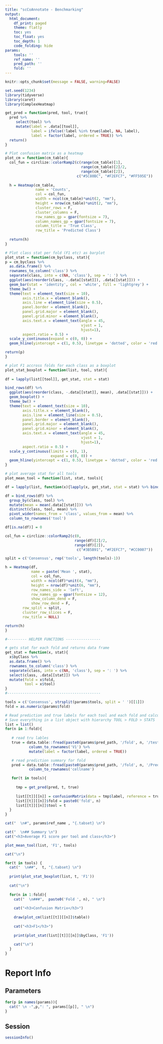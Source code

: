```yaml
---
title: "scCoAnnotate - Benchmarking"
output:
  html_document:
    df_print: paged
    theme: flatly
    toc: yes
    toc_float: yes
    toc_depth: 1 
    code_folding: hide
params: 
    tools: ''
    ref_name: ''
    pred_path: ''
    fold: ''
---
```


```r
knitr::opts_chunk$set(message = FALSE, warning=FALSE)
```

```r
set.seed(1234)
library(tidyverse)
library(caret)
library(ComplexHeatmap)
```

```r
get_pred = function(pred, tool, true){
  pred %>%
     select(tool) %>%
     mutate(label = .data[[tool]],
            label = ifelse(!label %in% true$label, NA, label),
            label = factor(label, ordered = TRUE)) %>%
  return()
}

# Plot confusion matrix as a heatmap 
plot_cm = function(cm_table){
  col_fun = circlize::colorRamp2(c(range(cm_table)[1], 
                                   range(cm_table)[2]/2, 
                                   range(cm_table)[2]), 
                                 c("#5C80BC", "#F2EFC7", "#FF595E")) 
  
  h = Heatmap(cm_table,
              name = 'Counts',
              col = col_fun,
              width = ncol(cm_table)*unit(2, "mm"),
              height = nrow(cm_table)*unit(2, "mm"),
              cluster_rows = F, 
              cluster_columns = F, 
              row_names_gp = gpar(fontsize = 7),
              column_names_gp = gpar(fontsize = 7), 
              column_title = 'True Class', 
              row_title = 'Predicted Class')
  
  return(h)
}

# Plot class stat per fold (F1 etc) as barplot
plot_stat = function(cm_byclass, stat){
p = cm_byclass %>% 
  as.data.frame() %>%
  rownames_to_column('class') %>%
  separate(class, into = c(NA, 'class'), sep = ': ') %>%
  ggplot(aes(reorder(class, -.data[[stat]]), .data[[stat]])) +
  geom_bar(stat = 'identity', col = 'white', fill = 'lightgrey') +
  theme_bw() +
  theme(text = element_text(size = 10), 
        axis.title.x = element_blank(),
        axis.line = element_line(size = 0.5), 
        panel.border = element_blank(), 
        panel.grid.major = element_blank(),
        panel.grid.minor = element_blank(),
        axis.text.x = element_text(angle = 45,
                                   vjust = 1, 
                                   hjust=1),
        aspect.ratio = 0.5) +
  scale_y_continuous(expand = c(0, 0)) +
  geom_hline(yintercept = c(1, 0.5), linetype = 'dotted', color = 'red')

return(p)
}

# plot F1 accross folds for each class as a boxplot  
plot_stat_boxplot = function(list, tool, stat){
  
df = lapply(list[[tool]], get_stat, stat = stat)

bind_rows(df) %>%
  ggplot(aes(reorder(class, -.data[[stat]], mean), .data[[stat]])) +
  geom_boxplot() +
  theme_bw() +
  theme(text = element_text(size = 10), 
        axis.title.x = element_blank(),
        axis.line = element_line(size = 0.5), 
        panel.border = element_blank(), 
        panel.grid.major = element_blank(),
        panel.grid.minor = element_blank(),
        axis.text.x = element_text(angle = 45,
                                   vjust = 1, 
                                   hjust=1),
        aspect.ratio = 0.5) +
  scale_y_continuous(limits = c(0, 1),
                     expand = c(0, 0)) +
  geom_hline(yintercept = c(1, 0.5), linetype = 'dotted', color = 'red')
}

# plot average stat for all tools 
plot_mean_tool = function(list, stat, tools){

df = lapply(list, function(x){lapply(x, get_stat, stat = stat) %>% bind_rows()})

df = bind_rows(df) %>% 
  group_by(class, tool) %>%
  mutate(mean = mean(.data[[stat]])) %>%
  distinct(class, tool, mean) %>% 
  pivot_wider(names_from = 'class', values_from = mean) %>%
  column_to_rownames('tool')

df[is.na(df)] = 0

col_fun = circlize::colorRamp2(c(0, 
                                range(df)[2]/2, 
                                range(df)[2]), 
                                 c("#3B5B91", "#F2EFC7", "#CC0007")) 

split = c('Consensus', rep('tools', length(tools)-1))

h = Heatmap(df,
            name = paste('Mean ', stat),
            col = col_fun,
            width = ncol(df)*unit(4, "mm"),
            height = nrow(df)*unit(6, "mm"),
            row_names_side = 'left',
            row_names_gp = gpar(fontsize = 12),
            show_column_dend = F,
            show_row_dend = F, 
	    row_split = split,
	    cluster_row_slices = F, 
	    row_title = NULL)

return(h)
}

#--------- HELPER FUNCTIONS ----------------

# gets stat for each fold and returns data frame 
get_stat = function(x, stat){
  x$byClass %>% 
  as.data.frame() %>%
  rownames_to_column('class') %>%
  separate(class, into = c(NA, 'class'), sep = ': ') %>%
  select(class, .data[[stat]]) %>%
  mutate(fold = x$fold,
         tool = x$tool)
}
#-------------------------------------------
```

```r
tools = c('Consensus', strsplit(params$tools, split = ' ')[[1]])
fold = as.numeric(params$fold)
```

```r
# Read prediction and true labels for each tool and each fold and calculate confusion matrix and stats 
# Save everything in a list object with hierarchy TOOL > FOLD > STATS 
list = list()
for(n in 1:fold){
   
   # read tru lables 
   true = data.table::fread(paste0(params$pred_path, '/fold', n, '/test_labels.csv'), header = T) %>%
           column_to_rownames('V1') %>%
           mutate(label = factor(label, ordered = TRUE))

   # read prediction summary for fold
   pred = data.table::fread(paste0(params$pred_path, '/fold', n, '/Prediction_Summary.tsv'), header = T)%>%
           column_to_rownames('cellname')

   for(t in tools){
    
     tmp = get_pred(pred, t, true)
    
     list[[t]][[n]] = confusionMatrix(data = tmp$label, reference = true$label, mode = 'everything')
     list[[t]][[n]]$fold = paste0('fold', n)
     list[[t]][[n]]$tool = t
  }
}
```

```r
cat("  \n#", params$ref_name , "{.tabset} \n")

cat("  \n## Summary \n")
cat("<h3>Average F1 score per tool and class</h3>") 

plot_mean_tool(list, 'F1', tools)

cat("\n")

for(t in tools) {
  cat("  \n##",  t, "{.tabset} \n")
  
  print(plot_stat_boxplot(list, t, 'F1'))
  
  cat("\n")
  
  for(n in 1:fold){
    cat("  \n###",  paste0('Fold ', n), " \n")
    
    cat("<h3>Confusion Matrix</h3>")
    
    draw(plot_cm(list[[t]][[n]]$table))
  
    cat("<h3>F1</h3>")
    
    print(plot_stat(list[[t]][[n]]$byClass, 'F1'))
    
    cat("\n")
  }
}
```

# Report Info 

## Parameters
```r
for(p in names(params)){
  cat(" \n -",p,": ", params[[p]], " \n")
}
```


## Session  

```r
sessionInfo()
```




